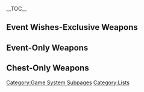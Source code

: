 {{CustomTabs
|tab1 = Overview
|tab2 = List
|tab3 = Base Attack Scaling
|tab3name = Base ATK Scaling
|tab4 = Sub Stat Scaling
}}
{{CustomTabs
|rootpage = Weapon/List
|subpages = 1
|tab1 = All
|tab2 = By Availability
|tab3 = By Weapon Type
}}
__TOC__
==Event Wishes-Exclusive Weapons==
{{Weapons by Category Table
|Event-Exclusive Weapons
|header=There are '''%PAGES%''' weapons that can only be obtained from [[Weapon Event Wish]]es
|collapsible=1
}}

==Event-Only Weapons==
{{Weapons by Category Table
|Event-Only Weapons
|header=There are '''%PAGES%''' weapons that can only be obtained from [[Event]]s
|collapsible=1
}}

==Chest-Only Weapons==
{{Weapons by Category Table
|Chest Weapons
|header=There are '''%PAGES%''' weapons that can primarily be obtained from [[Chests]] or only in limited quantities from [[NPC/Dialogue Reward|NPC dialogue rewards]] or [[Quests]]
|not1=Shop Weapons
|not2=Weapons with Wish Source
|collapsible=1
}}

[[Category:Game System Subpages]]
[[Category:Lists]]
